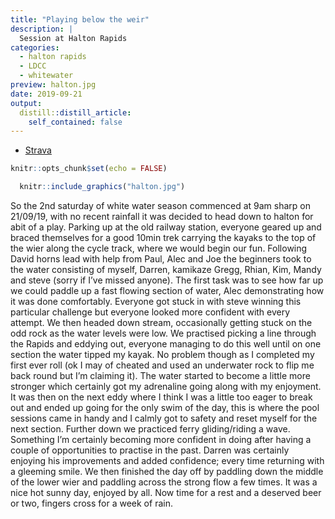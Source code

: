 ```yaml
---
title: "Playing below the weir"
description: |
  Session at Halton Rapids
categories:
  - halton rapids
  - LDCC
  - whitewater
preview: halton.jpg
date: 2019-09-21
output:
  distill::distill_article:
    self_contained: false
---
```



- [Strava](https://www.strava.com/activities/2730225522)

```r
knitr::opts_chunk$set(echo = FALSE)
```

```r
  knitr::include_graphics("halton.jpg")
```

So the 2nd saturday of white water season commenced at 9am sharp on 21/09/19, with no recent rainfall it was decided to head down to halton for abit of a play. Parking up at the old railway station, everyone geared up and braced themselves for a good 10min trek carrying the kayaks to the top of the wier along the cycle track, where we would begin our fun. Following David horns lead with help from Paul, Alec and Joe the beginners took to the water consisting of myself, Darren, kamikaze Gregg, Rhian, Kim, Mandy and steve (sorry if I've missed anyone). The first task was to see how far up we could paddle up a fast flowing section of water, Alec demonstrating how it was done comfortably. Everyone got stuck in with steve winning this particular challenge but everyone looked more confident with every attempt. We then headed down stream, occasionally getting stuck on the odd rock as the water levels were low. We practised picking a line through the Rapids and eddying out, everyone managing to do this well until on one section the water tipped my kayak. No problem though as I completed my first ever roll (ok I may of cheated and used an underwater rock to flip me back round but I'm claiming it). The water started to become a little more stronger which certainly got my adrenaline going along with my enjoyment. It was then on the next eddy where I think I was a little too eager to break out and ended up going for the only swim of the day, this is where the pool sessions came in handy and I calmly got to safety and reset myself for the next section. Further down we practiced ferry gliding/riding a wave. Something I'm certainly becoming more confident in doing after having a couple of opportunities to practise in the past. Darren was certainly enjoying his improvements and added confidence; every time returning with a gleeming smile. We then finished the day off by paddling down the middle of the lower wier and paddling across the strong flow a few times. It was a nice hot sunny day, enjoyed by all. Now time for a rest and a deserved beer or two, fingers cross for a week of rain.
